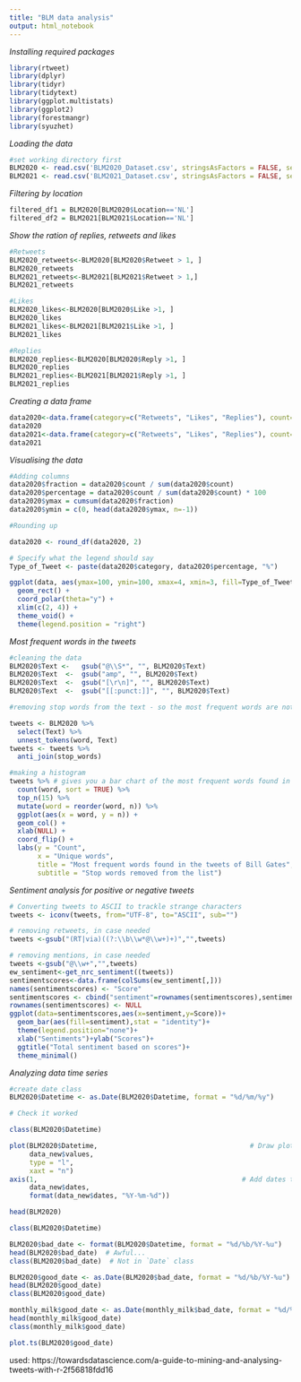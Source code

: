 ```yaml
---
title: "BLM data analysis"
output: html_notebook
---
```


*Installing required packages*

```r
library(rtweet)
library(dplyr)
library(tidyr)
library(tidytext)
library(ggplot.multistats)
library(ggplot2)
library(forestmangr)
library(syuzhet)

```
*Loading the data*

```r
#set working directory first
BLM2020 <- read.csv('BLM2020_Dataset.csv', stringsAsFactors = FALSE, sep = ',')
BLM2021 <- read.csv('BLM2021_Dataset.csv', stringsAsFactors = FALSE, sep = ',') 

```



*Filtering by location*

```r
filtered_df1 = BLM2020[BLM2020$Location=='NL']
filtered_df2 = BLM2021[BLM2021$Location=='NL']

```

*Show the ration of replies, retweets and likes*

```r
#Retweets
BLM2020_retweets<-BLM2020[BLM2020$Retweet > 1, ]
BLM2020_retweets
BLM2021_retweets<-BLM2021[BLM2021$Retweet > 1,]
BLM2021_retweets
```

```r
#Likes
BLM2020_likes<-BLM2020[BLM2020$Like >1, ]
BLM2020_likes
BLM2021_likes<-BLM2021[BLM2021$Like >1, ]
BLM2021_likes
```


```r
#Replies
BLM2020_replies<-BLM2020[BLM2020$Reply >1, ]
BLM2020_replies
BLM2021_replies<-BLM2021[BLM2021$Reply >1, ]
BLM2021_replies

```
*Creating a data frame*

```r

data2020<-data.frame(category=c("Retweets", "Likes", "Replies"), count=c(323, 763, 157))
data2020
data2021<-data.frame(category=c("Retweets", "Likes", "Replies"), count=c(324, 764, 157))
data2021
```

*Visualising the data*
```r
#Adding columns
data2020$fraction = data2020$count / sum(data2020$count)
data2020$percentage = data2020$count / sum(data2020$count) * 100
data2020$ymax = cumsum(data2020$fraction)
data2020$ymin = c(0, head(data2020$ymax, n=-1))

#Rounding up

data2020 <- round_df(data2020, 2)

# Specify what the legend should say
Type_of_Tweet <- paste(data2020$category, data2020$percentage, "%")

ggplot(data, aes(ymax=100, ymin=100, xmax=4, xmin=3, fill=Type_of_Tweet)) +
  geom_rect() +
  coord_polar(theta="y") + 
  xlim(c(2, 4)) +
  theme_void() +
  theme(legend.position = "right")

```

*Most frequent words in the tweets*

```r
#cleaning the data
BLM2020$Text <-   gsub("@\\S*", "", BLM2020$Text) 
BLM2020$Text  <-  gsub("amp", "", BLM2020$Text) 
BLM2020$Text  <-  gsub("[\r\n]", "", BLM2020$Text)
BLM2020$Text  <-  gsub("[[:punct:]]", "", BLM2020$Text)
```

```r
#removing stop words from the text - so the most frequent words are not or at and

tweets <- BLM2020 %>%
  select(Text) %>%
  unnest_tokens(word, Text)
tweets <- tweets %>%
  anti_join(stop_words)

```


```r
#making a histogram
tweets %>% # gives you a bar chart of the most frequent words found in the tweets
  count(word, sort = TRUE) %>%
  top_n(15) %>%
  mutate(word = reorder(word, n)) %>%
  ggplot(aes(x = word, y = n)) +
  geom_col() +
  xlab(NULL) +
  coord_flip() +
  labs(y = "Count",
       x = "Unique words",
       title = "Most frequent words found in the tweets of Bill Gates",
       subtitle = "Stop words removed from the list")

```

*Sentiment analysis for positive or negative tweets*

```r
# Converting tweets to ASCII to trackle strange characters
tweets <- iconv(tweets, from="UTF-8", to="ASCII", sub="")

# removing retweets, in case needed 
tweets <-gsub("(RT|via)((?:\\b\\w*@\\w+)+)","",tweets)

# removing mentions, in case needed
tweets <-gsub("@\\w+","",tweets)
ew_sentiment<-get_nrc_sentiment((tweets))
sentimentscores<-data.frame(colSums(ew_sentiment[,]))
names(sentimentscores) <- "Score"
sentimentscores <- cbind("sentiment"=rownames(sentimentscores),sentimentscores)
rownames(sentimentscores) <- NULL
ggplot(data=sentimentscores,aes(x=sentiment,y=Score))+
  geom_bar(aes(fill=sentiment),stat = "identity")+
  theme(legend.position="none")+
  xlab("Sentiments")+ylab("Scores")+
  ggtitle("Total sentiment based on scores")+
  theme_minimal()

```
*Analyzing data time series*


```r
#create date class
BLM2020$Datetime <- as.Date(BLM2020$Datetime, format = "%d/%m/%y")

# Check it worked

class(BLM2020$Datetime)

```

```r
plot(BLM2020$Datetime,                                      # Draw plot without x-axis
     data_new$values,
     type = "l",
     xaxt = "n")
axis(1,                                                   # Add dates to x-axis
     data_new$dates,
     format(data_new$dates, "%Y-%m-%d"))
```

```r
head(BLM2020)

class(BLM2020$Datetime)
```

```r
BLM2020$bad_date <- format(BLM2020$Datetime, format = "%d/%b/%Y-%u")
head(BLM2020$bad_date)  # Awful... 
class(BLM2020$bad_date)  # Not in `Date` class
```
```r
BLM2020$good_date <- as.Date(BLM2020$bad_date, format = "%d/%b/%Y-%u")
head(BLM2020$good_date)
class(BLM2020$good_date)
```


```r

monthly_milk$good_date <- as.Date(monthly_milk$bad_date, format = "%d/%b/%Y-%u")
head(monthly_milk$good_date)
class(monthly_milk$good_date)

```



```r
plot.ts(BLM2020$good_date)
```



used: https://towardsdatascience.com/a-guide-to-mining-and-analysing-tweets-with-r-2f56818fdd16
